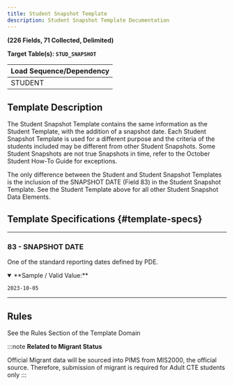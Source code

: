 ```yaml
---
title: Student Snapshot Template
description: Student Snapshot Template Documentation
---
```


**(226 Fields, 71 Collected, Delimited)**

**Target Table(s): `STUD_SNAPSHOT`**

| **Load Sequence/Dependency** |
|------------------------------|
| STUDENT                      |

## Template Description

The Student Snapshot Template contains the same information as the Student Template, with the addition of a snapshot date. Each Student Snapshot Template is used for a different purpose and the criteria of the students included may be different from other Student Snapshots. Some Student Snapshots are not true Snapshots in time, refer to the October Student How-To Guide for exceptions.

The only difference between the Student and Student Snapshot Templates is the inclusion of the SNAPSHOT DATE (Field 83) in the Student Snapshot Template. See the Student Template above for all other Student Snapshot Data Elements.

## Template Specifications {#template-specs}

---
### 83 - SNAPSHOT DATE
<p><Badge color="required" /> <Badge color="key" /> <Badge length={10} /></p>

One of the standard reporting dates defined by PDE.

<details open>
<summary>**Sample / Valid Value:**</summary>

`2023-10-05`
</details>

---
## Rules
See the Rules Section of the Template Domain

:::note
**Related to Migrant Status**

Official Migrant data will be sourced into PIMS from MIS2000, the official source. Therefore, submission of migrant is required for Adult CTE students only
:::